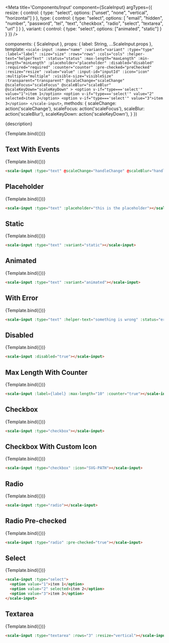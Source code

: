 
<Meta
  title='Components/Input'
  component={ScaleInput}
  argTypes={{
    resize: {
      control: {
        type: "select",
        options: ["unset", "none", "vertical", "horizontal"]
      }
    },
    type: {
      control: {
        type: "select",
        options: [
          "email",
          "hidden",
          "number",
          "password",
          "tel",
          "text",
          "checkbox",
          "radio",
          "select",
          "textarea",
          "url"
        ]
      }
    },
    variant: {
      control: { type: "select", options: ["animated", "static"] }
    }
  }}
/>

  components: { ScaleInput },
  props: {
    label: String,
    ...ScaleInput.props
  },
  template: `
    <scale-input
      :name="name"
      :variant="variant"
      :type="type"
      :label="label"
      :size="size"
      :rows="rows"
      :cols="cols"
      :helper-text="helperText"
      :status="status"
      :max-length="maxLength"
      :min-length="minLength"
      :placeholder="placeholder"
      :disabled="disabled"
      :required="required"
      :counter="counter"
      :pre-checked="preChecked"
      :resize="resize"
      :value="value"
      :input-id="inputId"
      :icon="icon"
      :multiple="multiple"
      :visible-size="visibleSize"
      :transparent="transparent"
      @scaleChange="scaleChange"
      @scaleFocus="scaleFocus"
      @scaleBlur="scaleBlur"
      @scaleKeyDown="scaleKeyDown"
    >
      <option v-if="type==='select'" value="1">item 1</option>
      <option v-if="type==='select'" value="2" selected>item 2</option>
      <option v-if="type==='select'" value="3">item 3</option>
    </scale-input>
  `,
  methods: {
    scaleChange: action('scaleChange'),
    scaleFocus: action('scaleFocus'),
    scaleBlur: action('scaleBlur'),
    scaleKeyDown: action('scaleKeyDown'),
  }
})

<Description>{description}</Description>

<Preview withSource="none">
  <Story
    name='Standard'
    args={{
      label: 'An input'
    }}
  >
    {Template.bind({})}
  </Story>
</Preview>

<Props story='Standard' />


## Text With Events

<Preview withSource="none">
  <Story
    name='Text With Events'
    args={{
      label: 'Text With Events',
    }}
  >
    {Template.bind({})}
  </Story>
</Preview>

```html
<scale-input :type="text" @scaleChange="handleChange" @scaleBlur="handleBlur" @scaleFocus="handleFocus" @scaleKeyDow="handleKeyDown"></scale-input>
```


## Placeholder

<Preview withSource="none">
  <Story
    name='Placeholder'
    args={{
      label: 'Placeholder',
      placeholder: 'this is the placeholder',
    }}
  >
    {Template.bind({})}
  </Story>
</Preview>

```html
<scale-input :type="text" :placeholder="this is the placeholder"></scale-input>
```


## Static

<Preview withSource="none">
  <Story
    name='Static'
    args={{
      label: 'Static',
      variant: 'static',
    }}
  >
    {Template.bind({})}
  </Story>
</Preview>

```html
<scale-input :type="text" :variant="static"></scale-input>
```


## Animated

<Preview withSource="none">
  <Story
    name='Animated'
    args={{
      label: 'Animated',
      variant: 'animated',
    }}
  >
    {Template.bind({})}
  </Story>
</Preview>

```html
<scale-input :type="text" :variant="animated"></scale-input>
```

## With Error

<Preview withSource="none">
  <Story
    name='With Error'
    args={{
      label: 'With Error',
      status: 'error',
      helperText: 'something is wrong'
    }}
  >
    {Template.bind({})}
  </Story>
</Preview>

```html
<scale-input :type="text" :helper-text="something is wrong" :status="error"></scale-input>
```


## Disabled

<Preview withSource="none">
  <Story
    name='Disabled'
    args={{
      label: 'Disabled',
      disabled: true,
    }}
  >
    {Template.bind({})}
  </Story>
</Preview>

```html
<scale-input :disabled="true"></scale-input>
```


## Max Length With Counter

<Preview withSource="none">
  <Story
    name='Max Length With Counter'
    args={{
      label: 'Max Length With Counter',
      maxLength: 10,
      counter: true,
    }}
  >
    {Template.bind({})}
  </Story>
</Preview>

```html
<scale-input :label={label} :max-length="10" :counter="true"></scale-input>
```


## Checkbox

<Preview withSource="none">
  <Story
    name='Checkbox'
    args={{
      label: 'Checkbox',
      type: 'checkbox'
    }}
  >
    {Template.bind({})}
  </Story>
</Preview>

```html
<scale-input :type="checkbox"></scale-input>
```


## Checkbox With Custom Icon

<Preview withSource="none">
  <Story
    name='Checkbox With Custom Icon'
    args={{
      label: 'Checkbox With Custom Icon',
      type: 'checkbox',
      icon: ICON
    }}
  >
    {Template.bind({})}
  </Story>
</Preview>

```html
<scale-input :type="checkbox" :icon="SVG-PATH"></scale-input>
```


## Radio

<Preview withSource="none">
  <Story
    name='Radio'
    args={{
      label: 'Radio',
      type: 'radio'
    }}
  >
    {Template.bind({})}
  </Story>
</Preview>

```html
<scale-input :type="radio"></scale-input>
```


## Radio Pre-checked

<Preview withSource="none">
  <Story
    name='Radio Pre-checked'
    args={{
      label: 'Radio Pre-checked',
      type: 'radio',
      preChecked: true
    }}
  >
    {Template.bind({})}
  </Story>
</Preview>

```html
<scale-input :type="radio" :pre-checked="true"></scale-input>
```


## Select

<Preview withSource="none">
  <Story
    name='Select'
    args={{
      label: 'Select',
      type: 'select',
    }}
  >
    {Template.bind({})}
  </Story>
</Preview>

```html
<scale-input :type="select">
  <option value="1">item 1</option>
  <option value="2" selected>item 2</option>
  <option value="3">item 3</option>
</scale-input>
```


## Textarea

<Preview withSource="none">
  <Story
    name='Textarea'
    args={{
      label: 'Textarea',
      type: 'textarea',
      rows: 3,
      resize: 'vertical'
    }}
  >
    {Template.bind({})}
  </Story>
</Preview>

```html
<scale-input :type="textarea" :rows="3" :resize="vertical"></scale-input>
```
